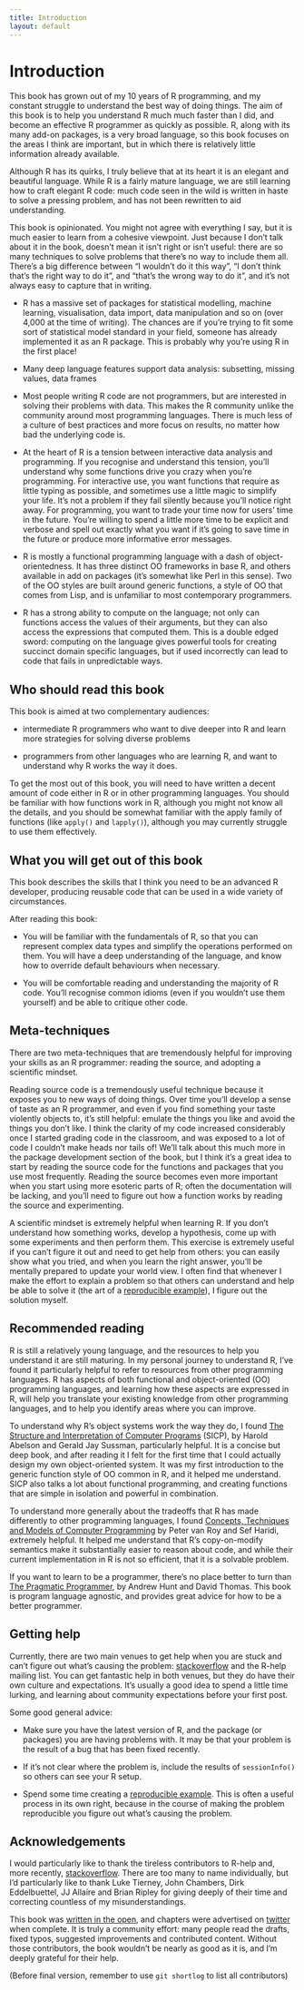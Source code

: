 ```yaml
---
title: Introduction
layout: default
---
```


# Introduction

This book has grown out of my 10 years of R programming, and my  constant struggle to understand the best way of doing things. The aim of this book is to help you understand R much much faster than I did, and become an effective R programmer as quickly as possible. R, along with its many add-on packages, is a very broad language, so this book focuses on the areas I think are important, but in which there is relatively little information already available.

Although R has its quirks, I truly believe that at its heart it is an elegant and beautiful language. While R is a fairly mature language, we are still learning how to craft elegant R code: much code seen in the wild is written in haste to solve a pressing problem, and has not been rewritten to aid understanding. 

This book is opinionated. You might not agree with everything I say, but it is much easier to learn from a cohesive viewpoint. Just because I don't talk about it in the book, doesn't mean it isn't right or isn't useful: there are so many techniques to solve problems that there's no way to include them all. There's a big difference between "I wouldn't do it this way", "I don't think that's the right way to do it", and "that's the wrong way to do it", and it's not always easy to capture that in writing. 

* R has a massive set of packages for statistical modelling, machine learning, visualisation, data import, data manipulation and so on (over 4,000 at the time of writing). The chances are if you're trying to fit some sort of statistical model standard in your field, someone has already implemented it as an R package. This is probably why you're using R in the first place! 

* Many deep language features support data analysis: subsetting, missing values, data frames

* Most people writing R code are not programmers, but are interested in solving their problems with data. This makes the R community unlike the community around most programming languages. There is much less of a culture of best practices and more focus on results, no matter how bad the underlying code is.

* At the heart of R is a tension between interactive data analysis and programming. If you recognise and understand this tension, you'll understand why some functions drive you crazy when you're programming. For interactive use, you want functions that require as little typing as possible, and sometimes use a little magic to simplify your life. It's not a problem if they fail silently because you'll notice right away. For programming, you want to trade your time now for users' time in the future. You're willing to spend a little more time to be explicit and verbose and spell out exactly what you want if it's going to save time in the future or produce more informative error messages.

* R is mostly a functional programming language with a dash of object-orientedness. It has three distinct OO frameworks in base R, and others available in add on packages (it's somewhat like Perl in this sense). Two of the OO styles are built around generic functions, a style of OO that comes from Lisp, and is unfamiliar to most contemporary programmers.

* R has a strong ability to compute on the language; not only can functions access the values of their arguments, but they can also access the expressions that computed them. This is a double edged sword: computing on the language gives powerful tools for creating succinct domain specific languages, but if used incorrectly can lead to code that fails in unpredictable ways.


## Who should read this book

This book is aimed at two complementary audiences:

* intermediate R programmers who want to dive deeper into R and learn more strategies for solving diverse problems

* programmers from other languages who are learning R, and want to understand why R works the way it does.

To get the most out of this book, you will need to have written a decent amount of code either in R or in other programming languages. You should be familiar with how functions work in R, although you might not know all the details, and you should be somewhat familiar with the apply family of functions (like `apply()` and `lapply()`), although you may currently struggle to use them effectively.

## What you will get out of this book

This book describes the skills that I think you need to be an advanced R developer, producing reusable code that can be used in a wide variety of circumstances.

After reading this book:

* You will be familiar with the fundamentals of R, so that you can represent complex data types and simplify the operations performed on them. You will have a deep understanding of the language, and know how to override default behaviours when necessary.

* You will be comfortable reading and understanding the majority of R code.  You'll recognise common idioms (even if you wouldn't use them yourself) and be able to critique other code.

## Meta-techniques

There are two meta-techniques that are tremendously helpful for improving your skills as an R programmer: reading the source, and adopting a scientific mindset.

Reading source code is a tremendously useful technique because it exposes you to new ways of doing things. Over time you'll develop a sense of taste as an R programmer, and even if you find something your taste violently objects to, it's still helpful: emulate the things you like and avoid the things you don't like. I think the clarity of my code increased considerably once I started grading code in the classroom, and was exposed to a lot of code I couldn't make heads nor tails of! We'll talk about this much more in the package development section of the book, but I think it's a great idea to start by reading the source code for the functions and packages that you use most frequently. Reading the source becomes even more important when you start using more esoteric parts of R; often the documentation will be lacking, and you'll need to figure out how a function works by reading the source and experimenting.

A scientific mindset is extremely helpful when learning R. If you don't understand how something works, develop a hypothesis, come up with some experiments and then perform them.  This exercise is extremely useful if you can't figure it out and need to get help from others: you can easily show what you tried, and when you learn the right answer, you'll be mentally prepared to update your world view. I often find that whenever I make the effort to explain a problem so that others can understand and help be able to solve it (the art of a [reproducible example](http://stackoverflow.com/questions/5963269)), I figure out the solution myself.

## Recommended reading

R is still a relatively young language, and the resources to help you understand it are still maturing. In my personal journey to understand R, I've found it particularly helpful to refer to resources from other programming languages. R has aspects of both functional and object-oriented (OO) programming languages, and learning how these aspects are expressed in R, will help you translate your existing knowledge from other programming languages, and to help you identify areas where you can improve.

To understand why R's object systems work the way they do, I found [The Structure and Interpretation of Computer Programs](http://mitpress.mit.edu/sicp/full-text/book/book.html) (SICP), by Harold Abelson and Gerald Jay Sussman, particularly helpful.  It is a concise but deep book, and after reading it I felt for the first time that I could actually design my own object-oriented system. It was my first introduction to the generic function style of OO common in R, and it helped me understand. SICP also talks a lot about functional programming, and creating functions that are simple in isolation and powerful in combination.

To understand more generally about the tradeoffs that R has made differently to other programming languages, I found [Concepts, Techniques and Models of Computer Programming](http://amzn.com/0262220695?tag=devtools-20) by Peter van Roy and Sef Haridi, extremely helpful. It helped me understand that R's copy-on-modify semantics make it substantially easier to reason about code, and while their current implementation in R is not so efficient, that it is a solvable problem.

If you want to learn to be a programmer, there's no place better to turn than [The Pragmatic Programmer](http://amzn.com/020161622X?tag=devtools-20), by Andrew Hunt and David Thomas.  This book is program language agnostic, and provides great advice for how to be a better programmer.

## Getting help

Currently, there are two main venues to get help when you are stuck and can't figure out what's causing the problem: [stackoverflow](http://stackoverflow.com) and the R-help mailing list. You can get fantastic help in both venues, but they do have their own culture and expectations.  It's usually a good idea to spend a little time lurking, and learning about community expectations before your first post. 

Some good general advice:

* Make sure you have the latest version of R, and the package (or packages)
you are having problems with. It may be that your problem is the result of a
bug that has been fixed recently.

* If it's not clear where the problem is, include the results of
`sessionInfo()` so others can see your R setup.

* Spend some time creating a [reproducible example](reproducibility.html).  This 
is often a useful process in its own right, because in the course of making 
the problem reproducible you figure out what's causing the problem.

## Acknowledgements

I would particularly like to thank the tireless contributors to R-help and, more recently, [stackoverflow](http://stackoverflow.com/questions/tagged/r). There are too many to name individually,  but I'd particularly like to thank Luke Tierney, John Chambers, Dirk Eddelbuettel, JJ Allaire and Brian Ripley for giving deeply of their time and correcting countless of my misunderstandings.

This book was [written in the open](https://github.com/hadley/devtools/wiki), and chapters were advertised on [twitter](https://twitter.com/hadleywickham) when complete. It is truly a community effort: many people read the drafts, fixed typos, suggested improvements and contributed content. Without those contributors, the book wouldn't be nearly as good as it is, and I'm deeply grateful for their help.

(Before final version, remember to use `git shortlog` to list all contributors)
